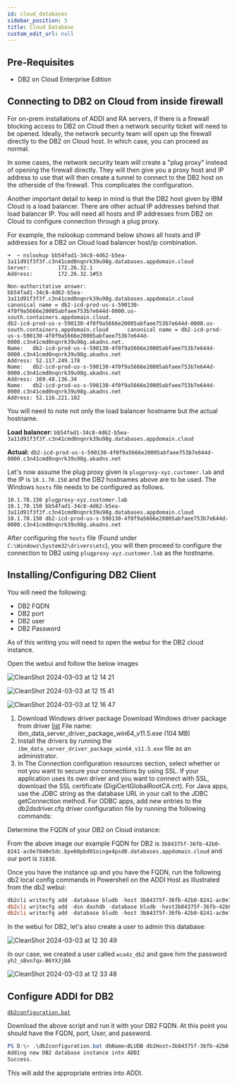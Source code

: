 ```yaml
---
id: cloud_databases
sidebar_position: 5
title: Cloud Database
custom_edit_url: null
---
```


## Pre-Requisites

- DB2 on Cloud Enterprise Edition

## Connecting to DB2 on Cloud from inside firewall

For on-prem installations of ADDI and RA servers, if there is a firewall blocking
access to DB2 on Cloud then a network security ticket will need to be opened.
Ideally, the network security team will open up the firewall directly to the DB2 on Cloud
host. In which case, you can proceed as normal.

In some cases, the network security team will create a "plug proxy" instead of opening the
firewall directly. They will then give you a proxy host and IP address to use that will 
then create a tunnel to connect to the DB2 host on the otherside of the firewall. This 
complicates the configuration.

Another important detail to keep in mind is that the DB2 host given by IBM Cloud is a 
load balancer. There are other actual IP addresses behind that load balancer IP. You will
need all hosts and IP addresses from DB2 on Cloud to configure connection through a plug
proxy.

For example, the nslookup command below shows all hosts and IP addresses for a DB2 on Cloud
load balancer host/ip combination.

```
➜  ~ nslookup bb54fad1-34c8-4d62-b5ea-3a11d91f3f3f.c3n41cmd0nqnrk39u98g.databases.appdomain.cloud
Server:         172.26.32.1
Address:        172.26.32.1#53

Non-authoritative answer:
bb54fad1-34c8-4d62-b5ea-3a11d91f3f3f.c3n41cmd0nqnrk39u98g.databases.appdomain.cloud     canonical name = db2-icd-prod-us-s-590130-4f0f9a5666e20005abfaee753b7e644d-0000.us-south.containers.appdomain.cloud.
db2-icd-prod-us-s-590130-4f0f9a5666e20005abfaee753b7e644d-0000.us-south.containers.appdomain.cloud      canonical name = db2-icd-prod-us-s-590130-4f0f9a5666e20005abfaee753b7e644d-0000.c3n41cmd0nqnrk39u98g.akadns.net.
Name:   db2-icd-prod-us-s-590130-4f0f9a5666e20005abfaee753b7e644d-0000.c3n41cmd0nqnrk39u98g.akadns.net
Address: 52.117.249.178
Name:   db2-icd-prod-us-s-590130-4f0f9a5666e20005abfaee753b7e644d-0000.c3n41cmd0nqnrk39u98g.akadns.net
Address: 169.48.136.34
Name:   db2-icd-prod-us-s-590130-4f0f9a5666e20005abfaee753b7e644d-0000.c3n41cmd0nqnrk39u98g.akadns.net
Address: 52.116.221.102
```

You will need to note not only the load balancer hostname but the actual hostname.

**Load balancer:** `bb54fad1-34c8-4d62-b5ea-3a11d91f3f3f.c3n41cmd0nqnrk39u98g.databases.appdomain.cloud`

**Actual:** `db2-icd-prod-us-s-590130-4f0f9a5666e20005abfaee753b7e644d-0000.c3n41cmd0nqnrk39u98g.akadns.net`

Let's now assume the plug proxy given is `plugproxy-xyz.customer.lab` and the 
IP is `10.1.70.150` and the DB2 hostnames above are to be used. The Windows `hosts` file 
needs to be configured as follows.

```
10.1.70.150 plugproxy-xyz.customer.lab
10.1.70.150 bb54fad1-34c8-4d62-b5ea-3a11d91f3f3f.c3n41cmd0nqnrk39u98g.databases.appdomain.cloud
10.1.70.150 db2-icd-prod-us-s-590130-4f0f9a5666e20005abfaee753b7e644d-0000.c3n41cmd0nqnrk39u98g.akadns.net
```

After configuring the `hosts` file (Found under `C:\Windows\System32\drivers\etc`), you will then
proceed to configure the connection to DB2 using `plugproxy-xyz.customer.lab` as the hostname.

## Installing/Configuring DB2 Client 

You will need the following:

- DB2 FQDN
- DB2 port 
- DB2 user 
- DB2 Password 

As of this writing you will need to open the webui for the DB2 cloud instance.

Open the webui and follow the below images

![CleanShot 2024-03-03 at 12 14 21](https://media.github.ibm.com/user/20330/files/5ffae607-c786-4c48-947e-51f370694581)

![CleanShot 2024-03-03 at 12 15 41](https://media.github.ibm.com/user/20330/files/ce46c70f-7edc-4317-823a-9f8a6892fdf4)

![CleanShot 2024-03-03 at 12 16 47](https://media.github.ibm.com/user/20330/files/8c4595c2-7a43-4b21-800d-1d50aad991a8)


1. Download Windows driver package
Download Windows driver package from driver [list](https://www.ibm.com/support/fixcentral/swg/quickorder?parent=ibm%2FInformation%20Management&product=ibm/Information+Management/IBM+Data+Server+Client+Packages&release=11.5.8.0&platform=Windows+64-bit,+x86&function=fixId&fixids=DSClients-ntx64-dsdriver-11.5.9000.352-FP000&includeRequisites=1&includeSupersedes=0&downloadMethod=http&source=fc)
File name: ibm_data_server_driver_package_win64_v11.5.exe (104 MB)
2. Install the drivers by running the `ibm_data_server_driver_package_win64_v11.5.exe` file as an administrator.
3. In The Connection configuration resources section, select whether or not you want to secure your connections by using SSL.
If your application uses its own driver and you want to connect with SSL, download the SSL certificate (DigiCertGlobalRootCA.crt).
For Java apps, use the JDBC string as the database URL in your call to the JDBC getConnection method.
For ODBC apps, add new entries to the db2dsdriver.cfg driver configuration file by running the following commands:
	
Determine the FQDN of your DB2 on Cloud instance:

From the above image our example FQDN for DB2 is `3b84375f-36fb-42b0-8241-ac0e7840e5dc.bpe60pbd01oinge4psd0.databases.appdomain.cloud` and our port is `31838`.

Once you have the instance up and you have the FQDN, run the following db2 local config commands in Powershell on the ADDI Host as illustrated from the db2 webui:

```powershell
db2cli writecfg add -database bludb -host 3b84375f-36fb-42b0-8241-ac0e7840e5dc.bpe60pbd01oinge4psd0.databases.appdomain.cloud-port 31838
db2cli writecfg add -dsn dashdb -database bludb -host3b84375f-36fb-42b0-8241-ac0e7840e5dc.bpe60pbd01oinge4psd0.databases.appdomain.cloud -port 31838
db2cli writecfg add -database bludb -host 3b84375f-36fb-42b0-8241-ac0e7840e5dc.bpe60pbd01oinge4psd0.databases.appdomain.cloud-port 31838 -parameter "SecurityTransportMode=SSL"
```

In the webui for DB2, let's also create a user to admin this database:

![CleanShot 2024-03-03 at 12 30 49](https://media.github.ibm.com/user/20330/files/606791f4-a38b-4975-bdb0-54bc76ec766e)

In our case, we created a user called `wca4z_db2` and gave him the password `yhJ_sBvn7qx-B6YXJjBA`

![CleanShot 2024-03-03 at 12 33 48](https://media.github.ibm.com/user/20330/files/5854e74c-5b89-4645-99af-aeff51c6cb61)

## Configure ADDI for DB2

[`db2configuration.bat`](/deployment_files/db2configuration.bat)

Download the above script and run it with your DB2 FQDN. At this point you should have the FQDN, port, User, and password.

```powershell
PS D:\> .\db2configuration.bat dbName=BLUDB db2Host=3b84375f-36fb-42b0-8241-ac0e7840e5dc.bpe60pbd01oinge4psd0.databases.appdomain.cloud db2Port=31838 db2User=wca4z_db2 db2Password=yhJ_sBvn7qx-B6YXJjBA useTLS=true
Adding new DB2 database instance into ADDI
Success.
```

This will add the appropriate entries into ADDI.